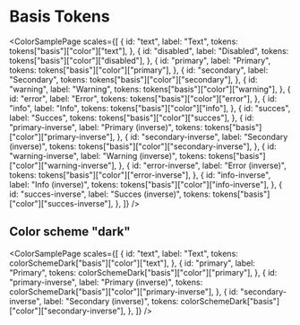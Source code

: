 
<Meta title="Purmerend/Basis Tokens" />

# Basis Tokens

<ColorSamplePage
  scales={[
    {
      id: "text",
      label: "Text",
      tokens: tokens["basis"]["color"]["text"],
    },
    {
      id: "disabled",
      label: "Disabled",
      tokens: tokens["basis"]["color"]["disabled"],
    },
    {
      id: "primary",
      label: "Primary",
      tokens: tokens["basis"]["color"]["primary"],
    },
    {
      id: "secondary",
      label: "Secondary",
      tokens: tokens["basis"]["color"]["secondary"],
    },
    {
      id: "warning",
      label: "Warning",
      tokens: tokens["basis"]["color"]["warning"],
    },
    {
      id: "error",
      label: "Error",
      tokens: tokens["basis"]["color"]["error"],
    },
    {
      id: "info",
      label: "Info",
      tokens: tokens["basis"]["color"]["info"],
    },
    {
      id: "succes",
      label: "Succes",
      tokens: tokens["basis"]["color"]["succes"],
    },
    {
      id: "primary-inverse",
      label: "Primary (inverse)",
      tokens: tokens["basis"]["color"]["primary-inverse"],
    },
    {
      id: "secondary-inverse",
      label: "Secondary (inverse)",
      tokens: tokens["basis"]["color"]["secondary-inverse"],
    },
    {
      id: "warning-inverse",
      label: "Warning (inverse)",
      tokens: tokens["basis"]["color"]["warning-inverse"],
    },
    {
      id: "error-inverse",
      label: "Error (inverse)",
      tokens: tokens["basis"]["color"]["error-inverse"],
    },
    {
      id: "info-inverse",
      label: "Info (inverse)",
      tokens: tokens["basis"]["color"]["info-inverse"],
    },
    {
      id: "succes-inverse",
      label: "Succes (inverse)",
      tokens: tokens["basis"]["color"]["succes-inverse"],
    },
  ]}
/>

## Color scheme "dark"

<ColorSamplePage
  scales={[
    {
      id: "text",
      label: "Text",
      tokens: colorSchemeDark["basis"]["color"]["text"],
    },
    {
      id: "primary",
      label: "Primary",
      tokens: colorSchemeDark["basis"]["color"]["primary"],
    },
    {
      id: "primary-inverse",
      label: "Primary (inverse)",
      tokens: colorSchemeDark["basis"]["color"]["primary-inverse"],
    },
    {
      id: "secondary-inverse",
      label: "Secondary (inverse)",
      tokens: colorSchemeDark["basis"]["color"]["secondary-inverse"],
    },
  ]}
/>
